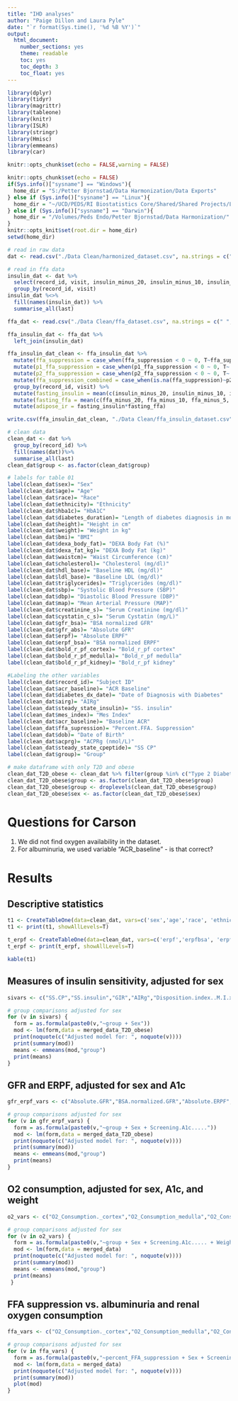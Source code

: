 ```yaml
---
title: "IHD analyses"
author: "Paige Dillon and Laura Pyle"
date: "`r format(Sys.time(), '%d %B %Y')`"
output:
  html_document:
    number_sections: yes
    theme: readable
    toc: yes
    toc_depth: 3
    toc_float: yes
---
```


```r
library(dplyr)
library(tidyr)
library(magrittr)
library(tableone)
library(knitr)
library(ISLR)
library(stringr)
library(Hmisc)
library(emmeans)
library(car)

knitr::opts_chunk$set(echo = FALSE,warning = FALSE)

knitr::opts_chunk$set(echo = FALSE)
if(Sys.info()["sysname"] == "Windows"){
  home_dir = "S:/Petter Bjornstad/Data Harmonization/Data Exports"
} else if (Sys.info()["sysname"] == "Linux"){
  home_dir = "~/UCD/PEDS/RI Biostatistics Core/Shared/Shared Projects/Laura/Peds Endo/Petter Bjornstad/TODAY subaward/"
} else if (Sys.info()["sysname"] == "Darwin"){
  home_dir = "/Volumes/Peds Endo/Petter Bjornstad/Data Harmonization/"
} 
knitr::opts_knit$set(root.dir = home_dir)
setwd(home_dir)

```

```r
# read in raw data
dat <- read.csv("./Data Clean/harmonized_dataset.csv", na.strings = c(" ", "", "-99"))

# read in ffa data
insulin_dat <- dat %>%
  select(record_id, visit, insulin_minus_20, insulin_minus_10, insulin_minus_5, insulin_0) %>%
  group_by(record_id, visit) 
insulin_dat %<>%
  fill(names(insulin_dat)) %>%
  summarise_all(last)

ffa_dat <- read.csv("./Data Clean/ffa_dataset.csv", na.strings = c(" ", "", "-99"))

ffa_insulin_dat <- ffa_dat %>%
  left_join(insulin_dat)

ffa_insulin_dat_clean <- ffa_insulin_dat %>%
  mutate(ffa_suppression = case_when(ffa_suppression < 0 ~ 0, T~ffa_suppression)) %>%
  mutate(p1_ffa_suppression = case_when(p1_ffa_suppression < 0 ~ 0, T~ p1_ffa_suppression)) %>%
  mutate(p2_ffa_suppression = case_when(p2_ffa_suppression < 0 ~ 0, T~ p2_ffa_suppression)) %>%
  mutate(ffa_suppression_combined = case_when(is.na(ffa_suppression)~p2_ffa_suppression, T~ffa_suppression)) %>%
  group_by(record_id, visit) %>%
  mutate(fasting_insulin = mean(c(insulin_minus_20, insulin_minus_10, insulin_minus_5, insulin_0), na.rm = TRUE)) %>%
  mutate(fasting_ffa = mean(c(ffa_minus_20, ffa_minus_10, ffa_minus_5, ffa_0), na.rm = TRUE)) %>%
  mutate(adipose_ir = fasting_insulin*fasting_ffa)

write.csv(ffa_insulin_dat_clean, "./Data Clean/ffa_insulin_dataset.csv", row.names = F)

# clean data
clean_dat <- dat %>%
  group_by(record_id) %>%
  fill(names(dat))%>%
  summarise_all(last)
clean_dat$group <- as.factor(clean_dat$group)

# labels for table 01
label(clean_dat$sex)= "Sex"
label(clean_dat$age)= "Age"
label(clean_dat$race)= "Race"
label(clean_dat$ethnicity)= "Ethnicity"
label(clean_dat$hba1c)= "HbA1C"
label(clean_dat$diabetes_duration)= "Length of diabetes diagnosis in months"
label(clean_dat$height)= "Height in cm"
label(clean_dat$weight)= "Weight in kg"
label(clean_dat$bmi)= "BMI"
label(clean_dat$dexa_body_fat)= "DEXA Body Fat (%)"
label(clean_dat$dexa_fat_kg)= "DEXA Body Fat (kg)"
label(clean_dat$waistcm)= "Waist Circumference (cm)"
label(clean_dat$cholesterol)= "Cholesterol (mg/dl)"
label(clean_dat$hdl_base)= "Baseline HDL (mg/dl)"
label(clean_dat$ldl_base)= "Baseline LDL (mg/dl)"
label(clean_dat$triglycerides)= "Triglycerides (mg/dl)"
label(clean_dat$sbp)= "Systolic Blood Pressure (SBP)"
label(clean_dat$dbp)= "Diastolic Blood Pressure (DBP)"
label(clean_dat$map)= "Mean Arterial Pressure (MAP)"
label(clean_dat$creatinine_s)= "Serum Creatinine (mg/dl)"
label(clean_dat$cystatin_c_s)= "Serum Cystatin (mg/L)"
label(clean_dat$gfr_bsa)= "BSA normalized GFR"
label(clean_dat$gfr_abs)= "Absolute GFR"
label(clean_dat$erpf)= "Absolute ERPF"
label(clean_dat$erpf_bsa)= "BSA normalized ERPF"
label(clean_dat$bold_r_pf_cortex)= "Bold_r_pf cortex"
label(clean_dat$bold_r_pf_medulla)= "Bold_r_pf medulla"
label(clean_dat$bold_r_pf_kidney)= "Bold_r_pf kidney"

#Labeling the other variables
label(clean_dat$record_id)= "Subject ID"
label(clean_dat$acr_baseline)= "ACR Baseline"
label(clean_dat$diabetes_dx_date)= "Date of Diagnosis with Diabetes"
label(clean_dat$airg)= "AIRg"
label(clean_dat$steady_state_insulin)= "SS. insulin"
label(clean_dat$mes_index)= "Mes Index"
label(clean_dat$acr_baseline)= "Baseline ACR"
label(clean_dat$ffa_supression)= "Percent.FFA. Suppression"
label(clean_dat$dob)= "Date of Birth"
label(clean_dat$acprg)= "ACPRg (nmol/L)"
label(clean_dat$steady_state_cpeptide)= "SS CP"
label(clean_dat$group)= "Group"

# make dataframe with only T2D and obese
clean_dat_T2D_obese <- clean_dat %>% filter(group %in% c("Type 2 Diabetes","Obese Control"))
clean_dat_T2D_obese$group <- as.factor(clean_dat_T2D_obese$group)
clean_dat_T2D_obese$group <- droplevels(clean_dat_T2D_obese$group)
clean_dat_T2D_obese$sex <- as.factor(clean_dat_T2D_obese$sex)
```

# Questions for Carson

1. We did not find oxygen availability in the dataset.
2. For albuminuria, we used variable "ACR_baseline" - is that correct?

# Results

## Descriptive statistics

```r
t1 <- CreateTableOne(data=clean_dat, vars=c('sex','age','race', 'ethnicity', 'hba1c','height', 'weight', 'bmi', 'dexa_body_fat', 'waistcm','cholesterol', 'hdl', 'ldl', 'triglycerides', 'sbp', 'dbp','map', 'creatinine_s', 'cystatin_c_s','gfr_bsa', 'gfr_abs', 'erpf','erpfbsa', 'erpf_bsa', 'bold_r_pf_cortex', 'bold_r_pf_medulla','bold_r_pf_kidney'), strata="group")
t1 <- print(t1, showAllLevels=T)

t_erpf <- CreateTableOne(data=clean_dat, vars=c('erpf','erpfbsa', 'erpf_bsa'), strata="group")
t_erpf <- print(t_erpf, showAllLevels=T)
```

```r
kable(t1)
```

## Measures of insulin sensitivity, adjusted for sex

```r
sivars <- c("SS.CP","SS.insulin","GIR","AIRg","Disposition.index..M.I.xAIRg","percent_FFA_suppression")

# group comparisons adjusted for sex
for (v in sivars) {
  form = as.formula(paste0(v,"~group + Sex"))
  mod <- lm(form,data = merged_data_T2D_obese)
  print(noquote(c("Adjusted model for: ", noquote(v))))
  print(summary(mod))
  means <- emmeans(mod,"group")
  print(means)
}
```

## GFR and ERPF, adjusted for sex and A1c

```r
gfr_erpf_vars <- c("Absolute.GFR","BSA.normalized.GFR","Absolute.ERPF","BSA.normalized.ERPF")

# group comparisons adjusted for sex
for (v in gfr_erpf_vars) {
  form = as.formula(paste0(v,"~group + Sex + Screening.A1c....."))
  mod <- lm(form,data = merged_data_T2D_obese)
  print(noquote(c("Adjusted model for: ", noquote(v))))
  print(summary(mod))
  means <- emmeans(mod,"group")
  print(means)
}
```

## O2 consumption, adjusted for sex, A1c, and weight

```r
o2_vars <- c("O2_Consumption._cortex","O2_Consumption_medulla","O2_Consumption_Kidney")

# group comparisons adjusted for sex
for (v in o2_vars) {
  form = as.formula(paste0(v,"~group + Sex + Screening.A1c..... + Weight..kg."))
  mod <- lm(form,data = merged_data)
  print(noquote(c("Adjusted model for: ", noquote(v))))
  print(summary(mod))
  means <- emmeans(mod,"group")
  print(means)
 }
```

## FFA suppression vs. albuminuria and renal oxygen consumption

```r
ffa_vars <- c("O2_Consumption._cortex","O2_Consumption_medulla","O2_Consumption_Kidney","ACR_baseline")

# group comparisons adjusted for sex
for (v in ffa_vars) {
  form = as.formula(paste0(v,"~percent_FFA_suppression + Sex + Screening.A1c..... + Weight..kg."))
  mod <- lm(form,data = merged_data)
  print(noquote(c("Adjusted model for: ", noquote(v))))
  print(summary(mod))
  plot(mod)
}
```
